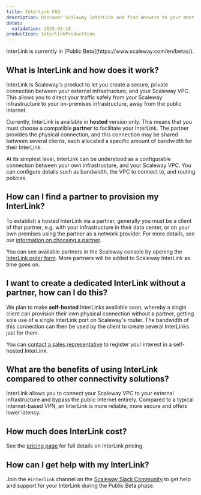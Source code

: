```yaml
---
title: InterLink FAQ
description: Discover Scaleway InterLink and find answers to your most common questions.
dates:
  validation: 2025-03-18
productIcon: InterlinkProductIcon
---
```


<Message type="note">
InterLink is currently in [Public Beta](https://www.scaleway.com/en/betas/).
</Message>

## What is InterLink and how does it work?

InterLink is Scaleway's product to let you create a secure, private connection between your external infrastructure, and your Scaleway VPC. This allows you to direct your traffic safely from your Scaleway infrastructure to your on-premises infrastructure, away from the public internet.

Currently, InterLink is available in **hosted** version only. This means that you must choose a compatible **partner** to facilitate your InterLink. The partner provides the physical connection, and this connection may be shared between several clients, each allocated a specific amount of bandwidth for their InterLink.

At its simplest level, InterLink can be understood as a configurable connection between your own infrastructure, and your Scaleway VPC. You can configure details such as bandwidth, the VPC to connect to, and routing policies.

## How can I find a partner to provision my InterLink?

To establish a hosted InterLink via a partner, generally you must be a client of that partner, e.g. with your infrastructure in their data center, or on your own premises using the partner as a network provider. For more details, see our [information on choosing a partner](/interlink/reference-content/overview/#hosted-interlinks).

You can see available partners in the Scaleway console by opening the [InterLink order form](https://account.scaleway.com/?service=elementsinterlink/links/order). More partners will be added to Scaleway InterLink as time goes on.

## I want to create a dedicated InterLink without a partner, how can I do this?

We plan to make **self-hosted** InterLinks available soon, whereby a single client can provision their own physical connection without a partner, getting sole use of a single InterLink port on Scaleway's router. The bandwidth of this connection can then be used by the client to create several InterLinks just for them.

You can [contact a sales representative](https://www.scaleway.com/en/contact-sales/) to register your interest in a self-hosted InterLink.

## What are the benefits of using InterLink compared to other connectivity solutions?

InterLink allows you to connect your Scaleway VPC to your external infrastructure and bypass the public internet entirely. Compared to a typical internet-based VPN, an InterLink is more reliable, more secure and offers lower latency.
    
## How much does InterLink cost?

See the [pricing page](https://www.scaleway.com/en/pricing/network/) for full details on InterLink pricing.

## How can I get help with my InterLink?

Join the `#interlink` channel on the [Scaleway Slack Community](/tutorials/scaleway-slack-community/) to get help and support for your InterLink during the Public Beta phase.